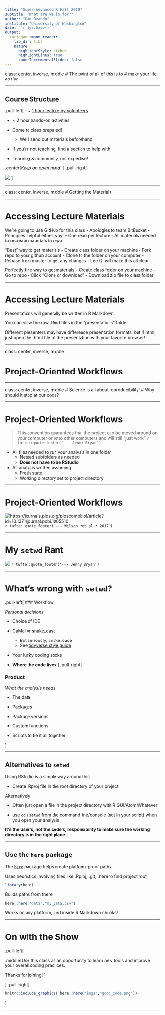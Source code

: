 ```yaml
---
title: "Super-Advanced R Fall 2019"
subtitle: "What are we in for?"
author: "Dan Ovando"
institute: "University of Washington"
date: "`r Sys.Date()`"
output:
  xaringan::moon_reader:
    lib_dir: libs
    nature:
      highlightStyle: github
      highlightLines: true
      countIncrementalSlides: false
---
```


class: center, inverse, middle
# The point of all of this is to
# make your life *easier*


---


## Course Structure

.pull-left[
- ~ [1 hour lecture by volunteers](https://docs.google.com/document/d/1S63IHjNBk8e7St6XcyqhVu98qpuRTUx3DHYqzWKYDys/edit)

- ~ 2 hour hands-on activities

- Come to class prepared!
  - We'll send out materials beforehand
  
- If you're not teaching, find a section to help with

- Learning & community, not expertise!

.center[*Keep an open mind*]
]
.pull-right[

![](`r here::here("imgs","google-error.jpg")`)
]

---

class: center, inverse, middle
# Getting the Materials


---

# Accessing Lecture Materials

We're going to use GitHub for this class
  - Apologies to team BitBucket
  - Principles helpful either way!
  - One repo per lecture
  - All materials needed to recreate materials in repo

"Best" way to get materials
  - Create class folder on your machine
  - Fork repo to your github account
  - Clone to the folder on your computer
  - Rebase from master to get any changes
  - Lee Qi will make this all clear

Perfectly fine way to get materials
  - Create class folder on your machine
  - Go to repo
  - Click "Clone or download"
  - Download zip file to class folder

---

# Accessing Lecture Materials

 Presentations will generally be written in R Markdown. 
 
 You can view the raw .Rmd files in the "presentations" folder
 
 Different presenters may have difference presentation formats, but if html, just open the .html file of the presentation with your favorite browser!

---

class: center, inverse, middle

# Project-Oriented Workflows

---


class: center, inverse, middle
# Science is all about reproducibility! 
# Why should it stop at our code?


---


# Project-Oriented Workflows

>This convention guarantees that the project can be moved around on your computer or onto other computers and will still “just work” `r tufte::quote_footer('--- Jenny Bryan')`

- All files needed to run your analysis in one folder
  - Nested subfolders as needed
  - **Does not have to be RStudio**

- All analysis written assuming
  - Fresh state
  - Working directory set to project directory



---

# Project-Oriented Workflows

![https://journals.plos.org/ploscompbiol/article?id=10.1371/journal.pcbi.1005510](`r here::here("imgs","good-enough.png")`)`r tufte::quote_footer('--- Wilson *et al.* 2017')`


---



# My `setwd` Rant

<!-- ![](../imgs/jbburn.png) -->
![](`r here::here("imgs","jbburn.png")`)
`r tufte::quote_footer('--- Jenny Bryan')`

---


# What's wrong with `setwd`?

.pull-left[
### Workflow

*Personal decisions*

* Choice of IDE

* CaMel or snake_case
  - But seriously, snake_case
  - See [tidyverse style guide](https://style.tidyverse.org/)

* Your lucky coding socks

* **Where the code lives**
]
.pull-right[

### Product

*What the analysis needs*

* The data

* Packages

* Package versions

* Custom functions

* Scripts  to tie it all together

]

---

## Alternatives to `setwd`

Using RStudio is a simple way around this
  
  - Create .Rproj file in the root directory of your project
  
Alternatively
 
 - Often just open a file in the project directory with R GUI/Atom/Whatever
  
  - use `cd` / `setwd` from the command line/console (not in your script) when you open your analysis


**It's the user's, not the code's, responsibility to make sure the working directory is in the right place**


---

## Use the `here` package

The [`here`](https://here.r-lib.org/) package helps create platform-proof paths

Uses heuristics involving files like .Rproj, .git, .here to find project root

```r
library(here)
```

Builds paths from there

```r
here::here("data","my_data.csv")
```

Works on any platform, and inside R Markdown chunks!

---

# On with the Show

.pull-left[

.middle[Use this class as an opportunity to learn new tools and improve your overall coding practices. 

Thanks for joining!
]

]
.pull-right[

```r
knitr::include_graphics( here::here("imgs","good_code.png"))
```

]


---
